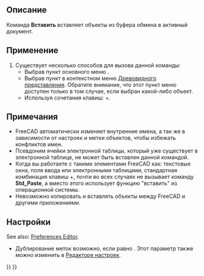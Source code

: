 <languages/>

{{Docnav/ru
|[[Std_Copy/ru|Команда "Копировать"]]
|[[Std_DuplicateSelection/ru|Команда "Дублировать выбранное"]]
|[[Std_Edit_Menu/ru|Меню "Правка"]]
|IconL=Std_Copy.svg
|IconR=Std_DuplicateSelection.svg
|IconC=Freecad.svg
}}

{{GuiCommand/ru
|Name=Std_Paste
|Name/ru=Вставить
|MenuLocation=Правка → Вставка
|Workbenches=Все
|Shortcut={{KEY|Ctrl}}+{{KEY|V}}
|SeeAlso=[[Std_Cut/ru|Вырезать]], [[Std_Copy/ru|Копировать]], [[Std_DuplicateSelection/ru|Дублировать выбранное]]
}}

<span id="Description"></span>
==Описание==

Команда '''Вставить''' вставляет объекты из буфера обмена в активный документ.

<span id="Usage"></span>
==Применение==

<div class="mw-translate-fuzzy">
# Существует несколько способов для вызова данной команды:
#* Выбрав пункт основного меню {{MenuCommand|Правка → [[Image:Std_Paste.svg|16px]] Вставить}}.
#* Выбрав пункт {{MenuCommand|[[Image:Std_Paste.svg|16px]] Вставить}} в контекстном меню [[Tree_view/ru|Древовидного представления]]. Обратите внимание, что этот пункт меню доступен только в том случае, если выбран какой-либо объект.
#* Используя сочетания клавиш: {{KEY|Ctrl}}+{{KEY|V}}.
</div>

<span id="Notes"></span>
==Примечания==

<div class="mw-translate-fuzzy">
* FreeCAD автоматически изменяет внутренние имена, а так же в зависимости от настроек и метки объектов, чтобы избежать конфликтов имен.
* Псевдоним ячейки электронной таблицы, который уже существует в электронной таблице, не может быть вставлен данной командой.
* Когда вы работаете с такими элементами FreeCAD как: текстовые окна, поля ввода или электронными таблицами, стандартная комбинация клавиш {{KEY|Ctrl}}+{{KEY|V}}, почти во всех случаях не вызывает команду '''Std_Paste''', а вместо этого использует функцию "вставить" из операционной системы.
* Невозможно копировать и вставлять объекты между FreeCAD и другими приложениями.
</div>

<span id="Preferences"></span>
==Настройки==

See also: [[Preferences_Editor|Preferences Editor]].

<div class="mw-translate-fuzzy">
* Дублирование меток возможно, если {{MenuCommand|Инструменты → Редактор параметров... → BaseApp → Preferences → → Document → DuplicateLabels}} равно {{TRUE}}. Этот параметр также можно изменить в [[Preferences_Editor/ru#Документ|Редакторе настроек]].
</div>


{{Docnav/ru
|[[Std_Copy/ru|Команда "Копировать"]]
|[[Std_DuplicateSelection/ru|Команда "Дублировать выбранное"]]
|[[Std_Edit_Menu/ru|Меню "Правка"]]
|IconL=Std_Copy.svg
|IconR=Std_DuplicateSelection.svg
|IconC=Freecad.svg
}}

{{Std_Base_navi{{#translation:}}}}
{{Userdocnavi{{#translation:}}}}